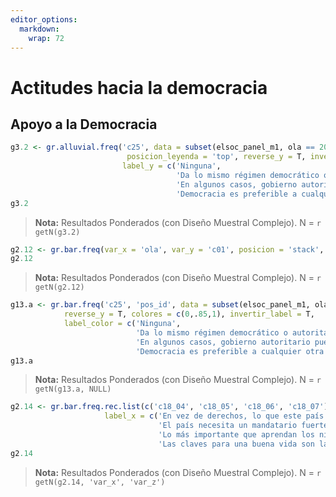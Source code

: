 ```yaml
---
editor_options: 
  markdown: 
    wrap: 72
---
```


# Actitudes hacia la democracia



## Apoyo a la Democracia


<!-- ### 3.1 ¿Con cuál de las siguientes frases está usted más de acuerdo? -->
```r
g3.2 <- gr.alluvial.freq('c25', data = subset(elsoc_panel_m1, ola == 2016 | ola == 2019),
                          posicion_leyenda = 'top', reverse_y = T, invertir_label = T, colores = c(0,.85,1), 
                         label_y = c('Ninguna',
                                     'Da lo mismo régimen democrático o autoritario',
                                     'En algunos casos, gobierno autoritario puede ser preferible',
                                     'Democracia es preferible a cualquier otra forma de gobierno'))       
g3.2    
``` 

>  **Nota:**  Resultados Ponderados (con Diseño Muestral Complejo). N = `r getN(g3.2)`


<!-- ### 3.2 ¿Cuán satisfecho o insatisfecho está usted con el funcionamiento de la democracia en Chile? -->



```r
g2.12 <- gr.bar.freq(var_x = 'ola', var_y = 'c01', posicion = 'stack', reverse_y=T)
g2.12 
```

>  **Nota:**  Resultados Ponderados (con Diseño Muestral Complejo). N = `r getN(g2.12)`


<!-- ### 3.3. ¿Con cuál de las siguientes frases está usted más de acuerdo? (2019), según posición ideológica -->

```r
g13.a <- gr.bar.freq('c25', 'pos_id', data = subset(elsoc_panel_m1, ola == 2019), posicion = 'stack',
            reverse_y = T, colores = c(0,.85,1), invertir_label = T,
            label_color = c('Ninguna',
                            'Da lo mismo régimen democrático o autoritario',
                            'En algunos casos, gobierno autoritario puede ser preferible',
                            'Democracia es preferible a cualquier otra forma de gobierno'))
g13.a 

```
>  **Nota:**  Resultados Ponderados (con Diseño Muestral Complejo). N = `r getN(g13.a, NULL)`



<!-- ### 3.4 Grado de acuerdo con las siguientes afirmaciones Porcentaje que responde De acuerdo o Totalmente de acuerdo  -->
```r

g2.14 <- gr.bar.freq.rec.list(c('c18_04', 'c18_05', 'c18_06', 'c18_07'),
                     label_x = c('En vez de derechos, lo que este país necesita es un gobierno firme',
                                 'El país necesita un mandatario fuerte y con determinación',
                                 'Lo más importante que aprendan los niños es obediencia y respeto por autoridad',
                                 'Las claves para una buena vida son la obediencia y la disciplina'))
g2.14 
```


> **Nota:** Resultados Ponderados (con Diseño Muestral Complejo). N = `r getN(g2.14, 'var_x', 'var_z')`

